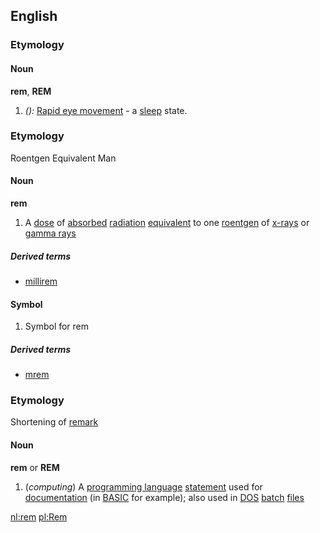 ==English==
===Etymology===
====Noun====
'''rem''', '''REM'''

# ''({{acronym}}):'' [[Rapid eye movement]] - a [[sleep]] state.

===Etymology===
Roentgen Equivalent Man

====Noun====
'''rem'''

#A [[dose]] of [[absorbed]] [[radiation]] [[equivalent]] to one [[roentgen]] of [[x-ray]]s or [[gamma ray]]s

=====Derived terms=====
*[[millirem]]

====Symbol====
#Symbol for rem

=====Derived terms=====
*[[mrem]]

===Etymology===
Shortening of [[remark]]

====Noun====
'''rem''' or '''REM'''

#(''computing'') A [[programming language]] [[statement]] used for [[documentation]] (in [[BASIC]] for example); also used in [[DOS]] [[batch]] [[files]]

[[nl:rem]]
[[pl:Rem]]